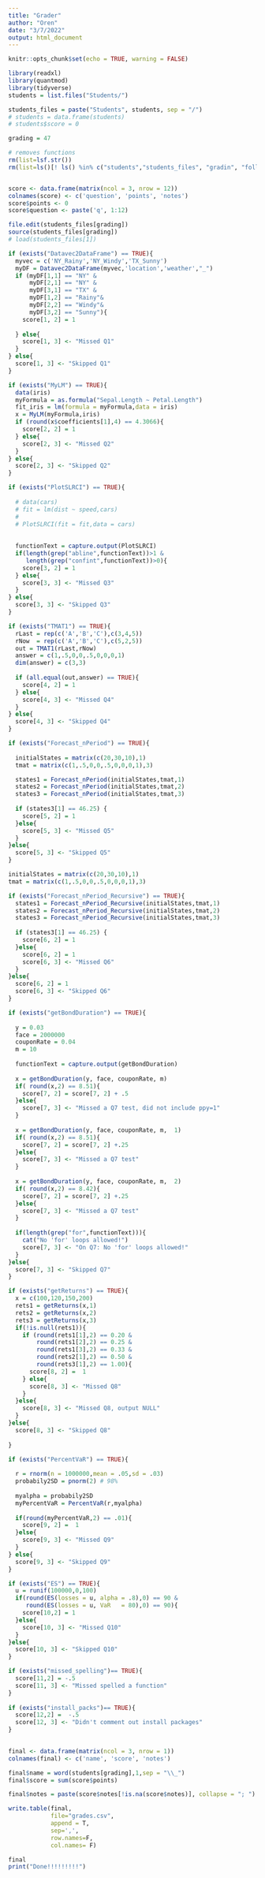 ```yaml
---
title: "Grader"
author: "Oren"
date: "3/7/2022"
output: html_document
---
```


```r
knitr::opts_chunk$set(echo = TRUE, warning = FALSE)

library(readxl)
library(quantmod)
library(tidyverse)
students = list.files("Students/")

students_files = paste("Students", students, sep = "/")
# students = data.frame(students)
# students$score = 0
```


``` r
grading = 47

# removes functions
rm(list=lsf.str())
rm(list=ls()[! ls() %in% c("students","students_files", "gradin", "followups", 'grading')])


score <- data.frame(matrix(ncol = 3, nrow = 12))
colnames(score) <- c('question', 'points', 'notes')
score$points <- 0
score$question <- paste('q', 1:12)

file.edit(students_files[grading])
source(students_files[grading])
# load(students_files[1])
```


```r


if (exists("Datavec2DataFrame") == TRUE){
  myvec = c('NY_Rainy','NY_Windy','TX_Sunny')
  myDF = Datavec2DataFrame(myvec,'location','weather',"_")
  if (myDF[1,1] == "NY" &
      myDF[2,1] == "NY" &
      myDF[3,1] == "TX" &
      myDF[1,2] == "Rainy"&
      myDF[2,2] == "Windy"&
      myDF[3,2] == "Sunny"){
    score[1, 2] = 1
    
  } else{
    score[1, 3] <- "Missed Q1"
  }
} else{
  score[1, 3] <- "Skipped Q1"
}
```

```r

if (exists("MyLM") == TRUE){
  data(iris)
  myFormula = as.formula("Sepal.Length ~ Petal.Length")
  fit_iris = lm(formula = myFormula,data = iris)
  x = MyLM(myFormula,iris)
  if (round(x$coefficients[1],4) == 4.3066){
    score[2, 2] = 1
  } else{
    score[2, 3] <- "Missed Q2"
  }
} else{
  score[2, 3] <- "Skipped Q2"
}
```


```r
if (exists("PlotSLRCI") == TRUE){
  
  # data(cars)
  # fit = lm(dist ~ speed,cars)
  # 
  # PlotSLRCI(fit = fit,data = cars)
  
  
  functionText = capture.output(PlotSLRCI)
  if(length(grep("abline",functionText))>1 &
     length(grep("confint",functionText))>0){
    score[3, 2] = 1
  } else{
    score[3, 3] <- "Missed Q3"
  }
} else{
  score[3, 3] <- "Skipped Q3"
}

```



```r
if (exists("TMAT1") == TRUE){
  rLast = rep(c('A','B','C'),c(3,4,5))
  rNow  = rep(c('A','B','C'),c(5,2,5))
  out = TMAT1(rLast,rNow)
  answer = c(1,.5,0,0,.5,0,0,0,1)
  dim(answer) = c(3,3)
  
  if (all.equal(out,answer) == TRUE){
    score[4, 2] = 1
  } else{
    score[4, 3] <- "Missed Q4"
  }
} else{
  score[4, 3] <- "Skipped Q4"
}

```


```r
if (exists("Forecast_nPeriod") == TRUE){
  
  initialStates = matrix(c(20,30,10),1)
  tmat = matrix(c(1,.5,0,0,.5,0,0,0,1),3)

  states1 = Forecast_nPeriod(initialStates,tmat,1)
  states2 = Forecast_nPeriod(initialStates,tmat,2)
  states3 = Forecast_nPeriod(initialStates,tmat,3)
  
  if (states3[1] == 46.25) {
    score[5, 2] = 1  
  }else{
    score[5, 3] <- "Missed Q5"
  }
}else{
  score[5, 3] <- "Skipped Q5"
}

```



```r
initialStates = matrix(c(20,30,10),1)
tmat = matrix(c(1,.5,0,0,.5,0,0,0,1),3)

if (exists("Forecast_nPeriod_Recursive") == TRUE){
  states1 = Forecast_nPeriod_Recursive(initialStates,tmat,1)
  states2 = Forecast_nPeriod_Recursive(initialStates,tmat,2)
  states3 = Forecast_nPeriod_Recursive(initialStates,tmat,3)
  
  if (states3[1] == 46.25) {
    score[6, 2] = 1  
  }else{
    score[6, 2] = 1  
    score[6, 3] <- "Missed Q6"
  }
}else{
  score[6, 2] = 1  
  score[6, 3] <- "Skipped Q6"
}

```


```r
if (exists("getBondDuration") == TRUE){
  
  y = 0.03
  face = 2000000
  couponRate = 0.04
  m = 10
  
  functionText = capture.output(getBondDuration)
  
  x = getBondDuration(y, face, couponRate, m)
  if( round(x,2) == 8.51){
    score[7, 2] = score[7, 2] + .5 
  }else{
    score[7, 3] <- "Missed a Q7 test, did not include ppy=1"
  }
  
  x = getBondDuration(y, face, couponRate, m,  1)
  if( round(x,2) == 8.51){
    score[7, 2] = score[7, 2] +.25 
  }else{
    score[7, 3] <- "Missed a Q7 test"
  }
  
  x = getBondDuration(y, face, couponRate, m,  2)
  if( round(x,2) == 8.42){
    score[7, 2] = score[7, 2] +.25 
  }else{
    score[7, 3] <- "Missed a Q7 test"
  }
  
  if(length(grep("for",functionText))){
    cat("No 'for' loops allowed!")
    score[7, 3] <- "On Q7: No 'for' loops allowed!"
  }
}else{
  score[7, 3] <- "Skipped Q7"
}

```


```r

if (exists("getReturns") == TRUE){
  x = c(100,120,150,200)
  rets1 = getReturns(x,1)
  rets2 = getReturns(x,2)
  rets3 = getReturns(x,3)
  if(!is.null(rets1)){
    if (round(rets1[1],2) == 0.20 &
        round(rets1[2],2) == 0.25 &
        round(rets1[3],2) == 0.33 &
        round(rets2[1],2) == 0.50 &
        round(rets3[1],2) == 1.00){
      score[8, 2] =  1
    } else{
      score[8, 3] <- "Missed Q8"
    }
  }else{
    score[8, 3] <- "Missed Q8, output NULL"
  }
}else{
  score[8, 3] <- "Skipped Q8" 
  
}


```



```r
if (exists("PercentVaR") == TRUE){
  
  r = rnorm(n = 1000000,mean = .05,sd = .03)
  probabily2SD = pnorm(2) # 98%
  
  myalpha = probabily2SD 
  myPercentVaR = PercentVaR(r,myalpha)
  
  if(round(myPercentVaR,2) == .01){
    score[9, 2] =  1
  }else{
    score[9, 3] <- "Missed Q9"
  }
} else{
  score[9, 3] <- "Skipped Q9"
}


```


```r
if (exists("ES") == TRUE){
  u = runif(100000,0,100)
  if(round(ES(losses = u, alpha = .8),0) == 90 &
     round(ES(losses = u, VaR   = 80),0) == 90){
    score[10,2] = 1
  }else{
    score[10, 3] <- "Missed Q10"
  }
}else{
  score[10, 3] <- "Skipped Q10"
}


```


```r
if (exists("missed_spelling")== TRUE){
  score[11,2] = -.5
  score[11, 3] <- "Missed spelled a function"
}
  
if (exists("install_packs")== TRUE){
  score[12,2] =  -.5
  score[12, 3] <- "Didn't comment out install packages"
}  
  
```



```r
final <- data.frame(matrix(ncol = 3, nrow = 1))
colnames(final) <- c('name', 'score', 'notes')

final$name = word(students[grading],1,sep = "\\_")
final$score = sum(score$points)

final$notes = paste(score$notes[!is.na(score$notes)], collapse = "; ")
```

```r
write.table(final,  
            file="grades.csv", 
            append = T, 
            sep=',', 
            row.names=F,
            col.names= F)
```

```r
final
print("Done!!!!!!!!!")

```

